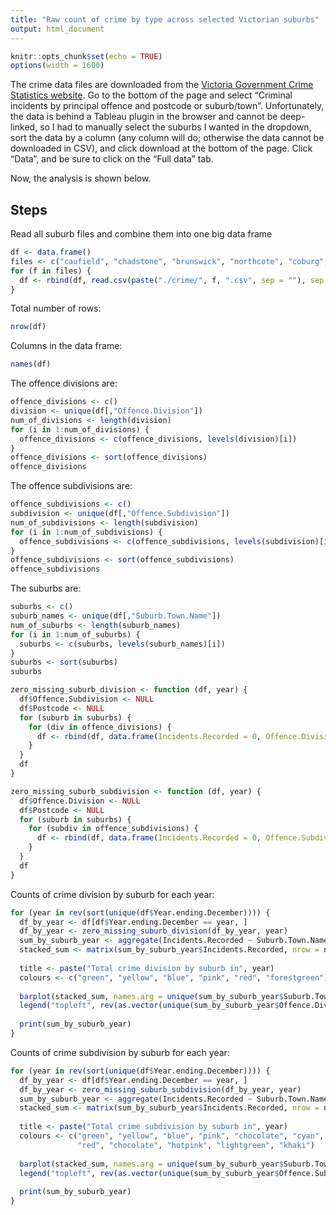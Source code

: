 ```yaml
---
title: "Raw count of crime by type across selected Victorian suburbs"
output: html_document
---
```


```r
knitr::opts_chunk$set(echo = TRUE)
options(width = 1600)
```

The crime data files are downloaded from the [Victoria Government Crime Statistics website](https://www.crimestatistics.vic.gov.au/crime-statistics/latest-crime-data/recorded-criminal-incidents-0). Go to the bottom of the page and select "Criminal incidents by principal offence and postcode or suburb/town". Unfortunately, the data is behind a Tableau plugin in the browser and cannot be deep-linked, so I had to manually select the suburbs I wanted in the dropdown, sort the data by a column (any column will do; otherwise the data cannot be downloaded in CSV), and click download at the bottom of the page. Click "Data", and be sure to click on the "Full data" tab.

Now, the analysis is shown below.

## Steps
Read all suburb files and combine them into one big data frame
```r
df <- data.frame()
files <- c("caufield", "chadstone", "brunswick", "northcote", "coburg", "seddon", "sunshine", "hadfield", "pascoe_vale", "reservoir", "clayton", "box_hill", "sunbury", "preston", "fawkner", "broady", "dandy")
for (f in files) {
  df <- rbind(df, read.csv(paste("./crime/", f, ".csv", sep = ""), sep = "\t"))
}
```
Total number of rows:
```r
nrow(df)
```
Columns in the data frame:
```r
names(df)
```

The offence divisions are:
```r
offence_divisions <- c()
division <- unique(df[,"Offence.Division"])
num_of_divisions <- length(division)
for (i in 1:num_of_divisions) {
  offence_divisions <- c(offence_divisions, levels(division)[i])
}
offence_divisions <- sort(offence_divisions)
offence_divisions
```

The offence subdivisions are:
```r
offence_subdivisions <- c()
subdivision <- unique(df[,"Offence.Subdivision"])
num_of_subdivisions <- length(subdivision)
for (i in 1:num_of_subdivisions) {
  offence_subdivisions <- c(offence_subdivisions, levels(subdivision)[i])
}
offence_subdivisions <- sort(offence_subdivisions)
offence_subdivisions
```

The suburbs are:
```r
suburbs <- c()
suburb_names <- unique(df[,"Suburb.Town.Name"])
num_of_suburbs <- length(suburb_names)
for (i in 1:num_of_suburbs) {
  suburbs <- c(suburbs, levels(suburb_names)[i])
}
suburbs <- sort(suburbs)
suburbs
```

```r
zero_missing_suburb_division <- function (df, year) {
  df$Offence.Subdivision <- NULL
  df$Postcode <- NULL
  for (suburb in suburbs) {
    for (div in offence_divisions) {
      df <- rbind(df, data.frame(Incidents.Recorded = 0, Offence.Division = div, Suburb.Town.Name = suburb, Year.ending.December = year))
    }
  }
  df
}

zero_missing_suburb_subdivision <- function (df, year) {
  df$Offence.Division <- NULL
  df$Postcode <- NULL
  for (suburb in suburbs) {
    for (subdiv in offence_subdivisions) {
      df <- rbind(df, data.frame(Incidents.Recorded = 0, Offence.Subdivision = subdiv, Suburb.Town.Name = suburb, Year.ending.December = year))
    }
  }
  df
}

```

Counts of crime division by suburb for each year:
```r
for (year in rev(sort(unique(df$Year.ending.December)))) {
  df_by_year <- df[df$Year.ending.December == year, ]
  df_by_year <- zero_missing_suburb_division(df_by_year, year)
  sum_by_suburb_year <- aggregate(Incidents.Recorded ~ Suburb.Town.Name + Offence.Division, df_by_year, sum)
  stacked_sum <- matrix(sum_by_suburb_year$Incidents.Recorded, nrow = num_of_divisions, ncol = num_of_suburbs, byrow = TRUE)
  
  title <- paste("Total crime division by suburb in", year)
  colours <- c("green", "yellow", "blue", "pink", "red", "forestgreen")
  
  barplot(stacked_sum, names.arg = unique(sum_by_suburb_year$Suburb.Town.Name), col = colours, main = title, las = 2, cex.names = 0.5)
  legend("topleft", rev(as.vector(unique(sum_by_suburb_year$Offence.Division))), fill = rev(colours), cex = 0.5)
  
  print(sum_by_suburb_year)
}
```

Counts of crime subdivision by suburb for each year:
```r
for (year in rev(sort(unique(df$Year.ending.December)))) {
  df_by_year <- df[df$Year.ending.December == year, ]
  df_by_year <- zero_missing_suburb_subdivision(df_by_year, year)
  sum_by_suburb_year <- aggregate(Incidents.Recorded ~ Suburb.Town.Name + Offence.Subdivision, df_by_year, sum)
  stacked_sum <- matrix(sum_by_suburb_year$Incidents.Recorded, nrow = num_of_subdivisions, ncol = num_of_suburbs, byrow = TRUE)
  
  title <- paste("Total crime subdivision by suburb in", year)
  colours <- c("green", "yellow", "blue", "pink", "chocolate", "cyan",
               "red", "chocolate", "hotpink", "lightgreen", "khaki")
  
  barplot(stacked_sum, names.arg = unique(sum_by_suburb_year$Suburb.Town.Name), col = colours, main = title, las = 2, cex.names = 0.5)
  legend("topleft", rev(as.vector(unique(sum_by_suburb_year$Offence.Subdivision))), fill = rev(colours), cex = 0.5)
  
  print(sum_by_suburb_year)
}
```
